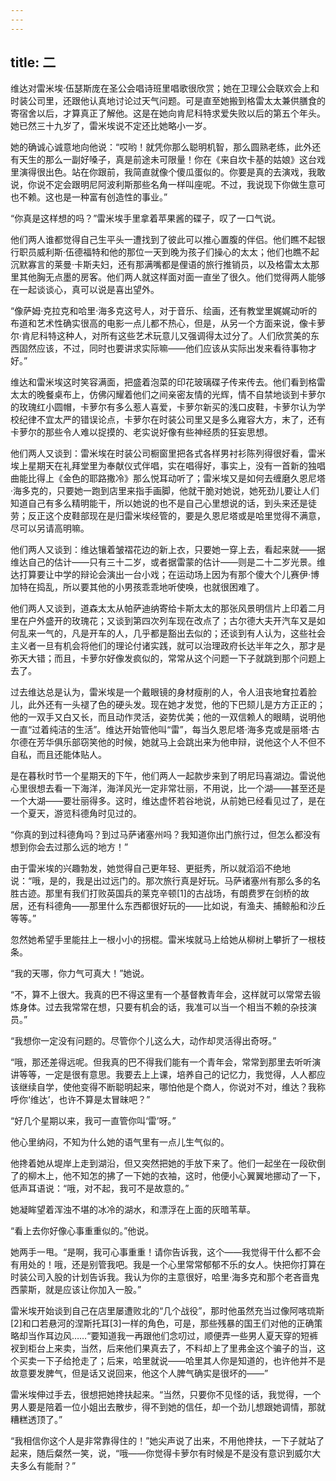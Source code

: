```yaml
---
---
---
```

title: 二
---




维达对雷米埃·伍瑟斯庞在圣公会唱诗班里唱歌很欣赏；她在卫理公会联欢会上和时装公司里，还跟他认真地讨论过天气问题。可是直至她搬到格雷太太兼供膳食的寄宿舍以后，才算真正了解他。这是在她向肯尼科特求爱失败以后的第五个年头。她已然三十九岁了，雷米埃说不定还比她略小一岁。

她的确诚心诚意地向他说：“哎哟！就凭你那么聪明机智，那么圆熟老练，此外还有天生的那么一副好嗓子，真是前途未可限量！你在《来自坎卡基的姑娘》这台戏里演得很出色。站在你跟前，我简直就像个傻瓜蛋似的。你要是真的去演戏，我敢说，你说不定会跟明尼阿波利斯那些名角一样叫座呢。不过，我说现下你做生意可也不赖。这也是一种富有创造性的事业。”

“你真是这样想的吗？”雷米埃手里拿着苹果酱的碟子，叹了一口气说。

他们两人谁都觉得自己生平头一遭找到了彼此可以推心置腹的伴侣。他们瞧不起银行职员威利斯·伍德福特和他的那位一天到晚为孩子们操心的太太；他们也瞧不起沉默寡言的莱曼·卡斯夫妇，还有那满嘴都是俚语的旅行推销员，以及格雷太太那里其他胸无点墨的房客。他们两人就这样面对面一直坐了很久。他们觉得两人能够在一起谈谈心，真可以说是喜出望外。

“像萨姆·克拉克和哈里·海多克这号人，对于音乐、绘画，还有教堂里娓娓动听的布道和艺术性确实很高的电影一点儿都不热心，但是，从另一个方面来说，像卡萝尔·肯尼科特这种人，对所有这些艺术玩意儿又强调得太过分了。人们欣赏美的东西固然应该，不过，同时也要讲求实际嘛——他们应该从实际出发来看待事物才好。”

维达和雷米埃这时笑容满面，把盛着泡菜的印花玻璃碟子传来传去。他们看到格雷太太的晚餐桌布上，仿佛闪耀着他们之间亲密友情的光辉，情不自禁地谈到卡萝尔的玫瑰红小圆帽，卡萝尔有多么惹人喜爱，卡萝尔新买的浅口皮鞋，卡萝尔认为学校纪律不宜太严的错误论点，卡萝尔在时装公司里又是多么雍容大方，末了，还有卡萝尔的那些令人难以捉摸的、老实说好像有些神经质的狂妄思想。

他们两人又谈到：雷米埃在时装公司橱窗里把各式各样男衬衫陈列得很好看，雷米埃上星期天在礼拜堂里为奉献仪式伴唱，实在唱得好，事实上，没有一首新的独唱曲能比得上《金色的耶路撒冷》那么悦耳动听了；雷米埃又是如何去缠磨久恩尼塔·海多克的，只要她一跑到店里来指手画脚，他就干脆对她说，她死劲儿要让人们知道自己有多么精明能干，所以她说的也不是自己心里想说的话，到头来还是徒劳；反正这个皮鞋部现在是归雷米埃经管的，要是久恩尼塔或是哈里觉得不满意，尽可以另请高明嘛。

他们两人又谈到：维达镶着皱褶花边的新上衣，只要她一穿上去，看起来就——据维达自己的估计——只有三十二岁，或者据雷蒙的估计——则是二十二岁光景。维达打算要让中学的辩论会演出一台小戏；在运动场上因为有那个傻大个儿赛伊·博加特在捣乱，所以要其他的小男孩乖乖地听使唤，也就很困难了。

他们两人又谈到，道森太太从帕萨迪纳寄给卡斯太太的那张风景明信片上印着二月里在户外盛开的玫瑰花；又谈到第四次列车现在改点了；古尔德大夫开汽车又是如何乱来一气的，凡是开车的人，几乎都是豁出去似的；还谈到有人认为，这些社会主义者一旦有机会将他们的理论付诸实践，就可以治理政府长达半年之久，那才是弥天大错；而且，卡萝尔好像发疯似的，常常从这个问题一下子就跳到那个问题上去了。

过去维达总是认为，雷米埃是一个戴眼镜的身材瘦削的人，令人沮丧地耷拉着脸儿，此外还有一头褪了色的硬头发。现在她才发觉，他的下巴颏儿是方方正正的；他的一双手又白又长，而且动作灵活，姿势优美；他的一双信赖人的眼睛，说明他一直“过着纯洁的生活”。维达开始管他叫“雷”，每当久恩尼塔·海多克或是丽塔·古尔德在芳华俱乐部窃笑他的时候，她就马上会跳出来为他申辩，说他这个人不但不自私，而且还能体贴人。

是在暮秋时节一个星期天的下午，他们两人一起款步来到了明尼玛喜湖边。雷说他心里很想去看一下海洋，海洋风光一定非常壮丽，不用说，比一个湖——甚至还是一个大湖——要壮丽得多。这时，维达虚怀若谷地说，从前她已经看见过了，是在一个夏天，游览科德角时见过的。

“你真的到过科德角吗？到过马萨诸塞州吗？我知道你出门旅行过，但怎么都没有想到你会去过那么远的地方！”

由于雷米埃的兴趣勃发，她觉得自己更年轻、更挺秀，所以就滔滔不绝地说：“哦，是的，我是出过远门的。那次旅行真是好玩。马萨诸塞州有那么多的名胜古迹。那里有我们打败英国兵的莱克辛顿[1]的古战场，有朗费罗在剑桥的故居，还有科德角——那里什么东西都很好玩的——比如说，有渔夫、捕鲸船和沙丘等等。”

忽然她希望手里能拄上一根小小的拐棍。雷米埃就马上给她从柳树上攀折了一根枝条。

“我的天哪，你力气可真大！”她说。

“不，算不上很大。我真的巴不得这里有一个基督教青年会，这样就可以常常去锻炼身体。过去我常常在想，只要有机会的话，我准可以当一个相当不赖的杂技演员。”

“我想你一定没有问题的。尽管你个儿这么大，动作却灵活得出奇呀。”

“哦，那还差得远呢。但我真的巴不得我们能有一个青年会，常常到那里去听听演讲等等，一定是很有意思。我要去上上课，培养自己的记忆力，我觉得，人人都应该继续自学，使他变得不断聪明起来，哪怕他是个商人，你说对不对，维达？我称呼你‘维达’，也许不算是太冒昧吧？”

“好几个星期以来，我可一直管你叫‘雷’呀。”

他心里纳闷，不知为什么她的语气里有一点儿生气似的。

他搀着她从堤岸上走到湖沿，但又突然把她的手放下来了。他们一起坐在一段砍倒了的柳木上，他不知怎的拂了一下她的衣袖，这时，他便小心翼翼地挪动了一下，低声耳语说：“哦，对不起，我可不是故意的。”

她凝眸望着浑浊不堪的冰冷的湖水，和漂浮在上面的灰暗苇草。

“看上去你好像心事重重似的。”他说。

她两手一甩。“是啊，我可心事重重！请你告诉我，这个——我觉得干什么都不会有用处的！哦，还是别管我吧。我是一个心里常常郁郁不乐的女人。快把你打算在时装公司入股的计划告诉我。我认为你的主意很好，哈里·海多克和那个老吝啬鬼西蒙斯，就是应该让你加入一股。”

雷米埃开始谈到自己在店里屡遭败北的“几个战役”，那时他虽然充当过像阿喀琉斯[2]和口若悬河的涅斯托耳[3]一样的角色，可是，那些残暴的国王们对他的正确策略却当作耳边风……“要知道我一再跟他们念叨过，顺便弄一些男人夏天穿的短裤衩到柜台上来卖，当然，后来他们果真去了，不料却上了里弗金这个骗子的当，这个买卖一下子给抢走了；后来，哈里就说——哈里其人你是知道的，也许他并不是故意要发脾气，但是话又说回来，他这个人脾气确实是很坏的——”

雷米埃伸过手去，很想把她搀扶起来。“当然，只要你不见怪的话，我觉得，一个男人要是陪着一位小姐出去散步，得不到她的信任，却一个劲儿想跟她调情，那就糟糕透顶了。”

“我相信你这个人是非常靠得住的！”她尖声说了出来，不用他搀扶，一下子就站了起来，随后粲然一笑，说，“哦——你觉得卡萝尔有时候是不是没有意识到威尔大夫多么有能耐？”